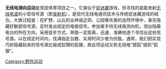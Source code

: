 '''无线电测向运动'''是竞技体育项目之一。它类似于[[捉迷藏|捉迷藏]]游戏，但寻找的是能发射[[无线电波|无线电波]]的小型信号源（即[[发射机|发射机]]），是现代无线电通讯技术与传统捉迷藏游戏的结合。大致过程是：在旷野、山丘的丛林或近郊、公园等优美的自然环境中，事先隐藏好数部信号源，定时发出规定的电报信号。参加者手持无线电测向机，测出隐蔽电台的所在方向，采用徒步方式，奔跑一定距离，迅速、准确地逐个寻找出这些信号源。以在规定时间内，找满指定台数、实用时间少者为优胜。通常，我们把实现巧妙隐藏起来的信号源比喻成狡猾的狐狸，故此项运动又称无线电“猎狐”或抓“狐狸”。

{{Sport-stub}}
[[Category:野外运动|Category:野外运动]]